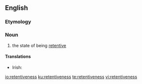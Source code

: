 ==English==

===Etymology===
{{suffix|retentive|ness}}

===Noun===
{{en-noun|-}}

# the state of being [[retentive]]

====Translations====
{{trans-top|state of being retentive}}
* Irish: {{t|ga|coinneálacht|f}}
{{trans-mid}}
{{trans-bottom}}

[[io:retentiveness]]
[[ku:retentiveness]]
[[te:retentiveness]]
[[vi:retentiveness]]